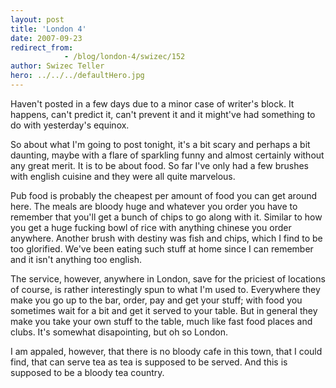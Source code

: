 ```yaml
---
layout: post
title: 'London 4'
date: 2007-09-23
redirect_from: 
            - /blog/london-4/swizec/152
author: Swizec Teller
hero: ../../../defaultHero.jpg
---
```

Haven't posted in a few days due to a minor case of writer's block. It happens, can't predict it, can't prevent it and it might've had something to do with yesterday's equinox.

So about what I'm going to post tonight, it's a bit scary and perhaps a bit daunting, maybe with a flare of sparkling funny and almost certainly without any great merit. It is to be about food. So far I've only had a few brushes with english cuisine and they were all quite marvelous.

Pub food is probably the cheapest per amount of food you can get around here. The meals are bloody huge and whatever you order you have to remember that you'll get a bunch of chips to go along with it. Similar to how you get a huge fucking bowl of rice with anything chinese you order anywhere. Another brush with destiny was fish and chips, which I find to be too glorified. We've been eating such stuff at home since I can remember and it isn't anything too english.

The service, however, anywhere in London, save for the priciest of locations of course, is rather interestingly spun to what I'm used to. Everywhere they make you go up to the bar, order, pay and get your stuff; with food you sometimes wait for a bit and get it served to your table. But in general they make you take your own stuff to the table, much like fast food places and clubs. It's somewhat disapointing, but oh so London.

I am appaled, however, that there is no bloody cafe in this town, that I could find, that can serve tea as tea is supposed to be served. And this is supposed to be a bloody tea country.